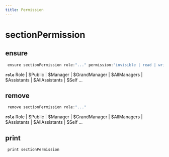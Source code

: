 ```yaml
---
title: Permission
---
```


# sectionPermission

## ensure

```js filename="Terminal" copy
 ensure sectionPermission role:"..." permission:"invisible | read | writeOnce | write" default:"invisible | read | writeOnce | write"
```

**`role`**
Role | $Public | $Manager | $GrandManager | $AllManagers | $Assistants | $AllAssistants | $Self ...


## remove

```js filename="Terminal" copy
 remove sectionPermission role:"..."
```

**`role`**
Role | $Public | $Manager | $GrandManager | $AllManagers | $Assistants | $AllAssistants | $Self ...


## print

```js filename="Terminal" copy
 print sectionPermission
```


